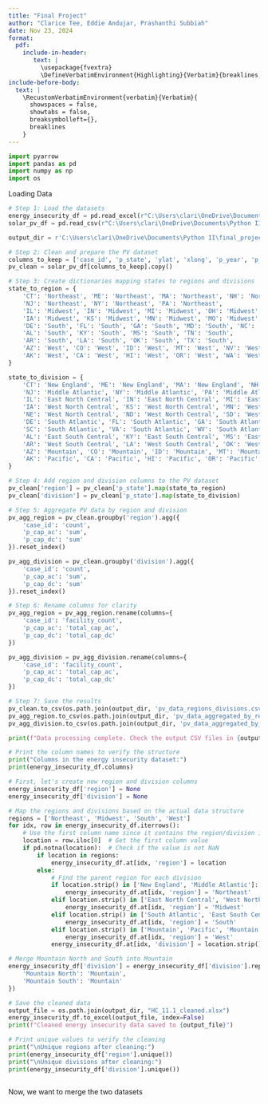 ```yaml
---
title: "Final Project"
author: "Clarice Tee, Eddie Andujar, Prashanthi Subbiah"
date: Nov 23, 2024
format: 
  pdf:
    include-in-header: 
       text: |
         \usepackage{fvextra}
         \DefineVerbatimEnvironment{Highlighting}{Verbatim}{breaklines,commandchars=\\\{\}}
include-before-body:
  text: |
    \RecustomVerbatimEnvironment{verbatim}{Verbatim}{
      showspaces = false,
      showtabs = false,
      breaksymbolleft={},
      breaklines
    }
---
```

```python
import pyarrow
import pandas as pd
import numpy as np
import os
```

Loading Data
```python
# Step 1: Load the datasets
energy_insecurity_df = pd.read_excel(r"C:\Users\clari\OneDrive\Documents\Python II\final_project\HC 11.1.xlsx")
solar_pv_df = pd.read_csv(r"C:\Users\clari\OneDrive\Documents\Python II\final_project\uspvdbCSV\uspvdb_v2_0_20240801.csv")

output_dir = r'C:\Users\clari\OneDrive\Documents\Python II\final_project'
```


```python
# Step 2: Clean and prepare the PV dataset
columns_to_keep = ['case_id', 'p_state', 'ylat', 'xlong', 'p_year', 'p_cap_ac', 'p_cap_dc']
pv_clean = solar_pv_df[columns_to_keep].copy()

# Step 3: Create dictionaries mapping states to regions and divisions
state_to_region = {
    'CT': 'Northeast', 'ME': 'Northeast', 'MA': 'Northeast', 'NH': 'Northeast', 'RI': 'Northeast', 'VT': 'Northeast',
    'NJ': 'Northeast', 'NY': 'Northeast', 'PA': 'Northeast',
    'IL': 'Midwest', 'IN': 'Midwest', 'MI': 'Midwest', 'OH': 'Midwest', 'WI': 'Midwest',
    'IA': 'Midwest', 'KS': 'Midwest', 'MN': 'Midwest', 'MO': 'Midwest', 'NE': 'Midwest', 'ND': 'Midwest', 'SD': 'Midwest',
    'DE': 'South', 'FL': 'South', 'GA': 'South', 'MD': 'South', 'NC': 'South', 'SC': 'South', 'VA': 'South', 'WV': 'South', 'DC': 'South',
    'AL': 'South', 'KY': 'South', 'MS': 'South', 'TN': 'South',
    'AR': 'South', 'LA': 'South', 'OK': 'South', 'TX': 'South',
    'AZ': 'West', 'CO': 'West', 'ID': 'West', 'MT': 'West', 'NV': 'West', 'NM': 'West', 'UT': 'West', 'WY': 'West',
    'AK': 'West', 'CA': 'West', 'HI': 'West', 'OR': 'West', 'WA': 'West'
}

state_to_division = {
    'CT': 'New England', 'ME': 'New England', 'MA': 'New England', 'NH': 'New England', 'RI': 'New England', 'VT': 'New England',
    'NJ': 'Middle Atlantic', 'NY': 'Middle Atlantic', 'PA': 'Middle Atlantic',
    'IL': 'East North Central', 'IN': 'East North Central', 'MI': 'East North Central', 'OH': 'East North Central', 'WI': 'East North Central',
    'IA': 'West North Central', 'KS': 'West North Central', 'MN': 'West North Central', 'MO': 'West North Central',
    'NE': 'West North Central', 'ND': 'West North Central', 'SD': 'West North Central',
    'DE': 'South Atlantic', 'FL': 'South Atlantic', 'GA': 'South Atlantic', 'MD': 'South Atlantic', 'NC': 'South Atlantic',
    'SC': 'South Atlantic', 'VA': 'South Atlantic', 'WV': 'South Atlantic', 'DC': 'South Atlantic',
    'AL': 'East South Central', 'KY': 'East South Central', 'MS': 'East South Central', 'TN': 'East South Central',
    'AR': 'West South Central', 'LA': 'West South Central', 'OK': 'West South Central', 'TX': 'West South Central',
    'AZ': 'Mountain', 'CO': 'Mountain', 'ID': 'Mountain', 'MT': 'Mountain', 'NV': 'Mountain', 'NM': 'Mountain', 'UT': 'Mountain', 'WY': 'Mountain',
    'AK': 'Pacific', 'CA': 'Pacific', 'HI': 'Pacific', 'OR': 'Pacific', 'WA': 'Pacific'
}

# Step 4: Add region and division columns to the PV dataset
pv_clean['region'] = pv_clean['p_state'].map(state_to_region)
pv_clean['division'] = pv_clean['p_state'].map(state_to_division)

```
```python

# Step 5: Aggregate PV data by region and division
pv_agg_region = pv_clean.groupby('region').agg({
    'case_id': 'count',
    'p_cap_ac': 'sum',
    'p_cap_dc': 'sum'
}).reset_index()

pv_agg_division = pv_clean.groupby('division').agg({
    'case_id': 'count',
    'p_cap_ac': 'sum',
    'p_cap_dc': 'sum'
}).reset_index()

# Step 6: Rename columns for clarity
pv_agg_region = pv_agg_region.rename(columns={
    'case_id': 'facility_count',
    'p_cap_ac': 'total_cap_ac',
    'p_cap_dc': 'total_cap_dc'
})

pv_agg_division = pv_agg_division.rename(columns={
    'case_id': 'facility_count',
    'p_cap_ac': 'total_cap_ac',
    'p_cap_dc': 'total_cap_dc'
})

# Step 7: Save the results
pv_clean.to_csv(os.path.join(output_dir, 'pv_data_regions_divisions.csv'), index=False)
pv_agg_region.to_csv(os.path.join(output_dir, 'pv_data_aggregated_by_region.csv'), index=False)
pv_agg_division.to_csv(os.path.join(output_dir, 'pv_data_aggregated_by_division.csv'), index=False)

print(f"Data processing complete. Check the output CSV files in {output_dir}")
```


```python
# Print the column names to verify the structure
print("Columns in the energy insecurity dataset:")
print(energy_insecurity_df.columns)

# First, let's create new region and division columns
energy_insecurity_df['region'] = None
energy_insecurity_df['division'] = None

# Map the regions and divisions based on the actual data structure
regions = ['Northeast', 'Midwest', 'South', 'West']
for idx, row in energy_insecurity_df.iterrows():
    # Use the first column name since it contains the region/division information
    location = row.iloc[0]  # Get the first column value
    if pd.notna(location):  # Check if the value is not NaN
        if location in regions:
            energy_insecurity_df.at[idx, 'region'] = location
        else:
            # Find the parent region for each division
            if location.strip() in ['New England', 'Middle Atlantic']:
                energy_insecurity_df.at[idx, 'region'] = 'Northeast'
            elif location.strip() in ['East North Central', 'West North Central']:
                energy_insecurity_df.at[idx, 'region'] = 'Midwest'
            elif location.strip() in ['South Atlantic', 'East South Central', 'West South Central']:
                energy_insecurity_df.at[idx, 'region'] = 'South'
            elif location.strip() in ['Mountain', 'Pacific', 'Mountain North', 'Mountain South']:
                energy_insecurity_df.at[idx, 'region'] = 'West'
            energy_insecurity_df.at[idx, 'division'] = location.strip()

# Merge Mountain North and South into Mountain
energy_insecurity_df['division'] = energy_insecurity_df['division'].replace({
    'Mountain North': 'Mountain',
    'Mountain South': 'Mountain'
})

# Save the cleaned data
output_file = os.path.join(output_dir, "HC_11.1_cleaned.xlsx")
energy_insecurity_df.to_excel(output_file, index=False)
print(f"Cleaned energy insecurity data saved to {output_file}")

# Print unique values to verify the cleaning
print("\nUnique regions after cleaning:")
print(energy_insecurity_df['region'].unique())
print("\nUnique divisions after cleaning:")
print(energy_insecurity_df['division'].unique())
    
```

Now, we want to merge the two datasets

```python

```